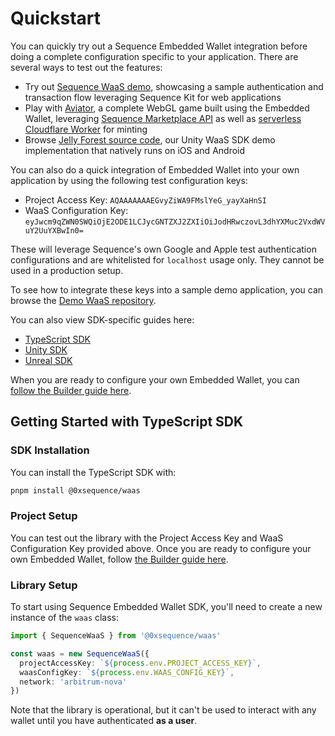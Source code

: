 # Quickstart

You can quickly try out a Sequence Embedded Wallet integration before doing a complete configuration specific to your application. There are several ways to test out the features:

- Try out [Sequence WaaS demo](https://waas-demo.sequence.xyz/), showcasing a sample authentication and transaction flow leveraging Sequence Kit for web applications
- Play with [Aviator](https://0xsequence.github.io/waas-airplane-demo/), a complete WebGL game built using the Embedded Wallet, leveraging [Sequence Marketplace API](/solutions/marketplaces/orderbook/overview) as well as [serverless Cloudflare Worker](/guides/mint-collectibles-serverless) for minting
- Browse [Jelly Forest source code](https://github.com/0xsequence-demos/jelly-forest), our Unity WaaS SDK demo implementation that natively runs on iOS and Android

You can also do a quick integration of Embedded Wallet into your own application by using the following test configuration keys:

- Project Access Key: `AQAAAAAAAEGvyZiWA9FMslYeG_yayXaHnSI`
- WaaS Configuration Key: `eyJwcm9qZWN0SWQiOjE2ODE1LCJycGNTZXJ2ZXIiOiJodHRwczovL3dhYXMuc2VxdWVuY2UuYXBwIn0=`

These will leverage Sequence's own Google and Apple test authentication configurations and are whitelisted for `localhost` usage only. They cannot be used in a production setup.

To see how to integrate these keys into a sample demo application, you can browse the [Demo WaaS repository](https://github.com/0xsequence/demo-waas-auth).

You can also view SDK-specific guides here:

- [TypeScript SDK](/solutions/wallets/embedded-wallet/quickstart)
- [Unity SDK](/sdk/unity/overview)
- [Unreal SDK](/sdk/unreal/overview)

When you are ready to configure your own Embedded Wallet, you can [follow the Builder guide here](/solutions/builder/in-game-wallet).

## Getting Started with TypeScript SDK

### SDK Installation
You can install the TypeScript SDK with:

```bash
pnpm install @0xsequence/waas
```

### Project Setup
You can test out the library with the Project Access Key and WaaS Configuration Key provided above. Once you are ready to configure your own Embedded Wallet, follow [the Builder guide here](/solutions/builder/in-game-wallet).

### Library Setup
To start using Sequence Embedded Wallet SDK, you'll need to create a new instance of the `waas` class:

```typescript
import { SequenceWaaS } from '@0xsequence/waas'

const waas = new SequenceWaaS({
  projectAccessKey: `${process.env.PROJECT_ACCESS_KEY}`,
  waasConfigKey: `${process.env.WAAS_CONFIG_KEY}`,
  network: 'arbitrum-nova'
})
```

Note that the library is operational, but it can't be used to interact with any wallet until you have authenticated **as a user**.
